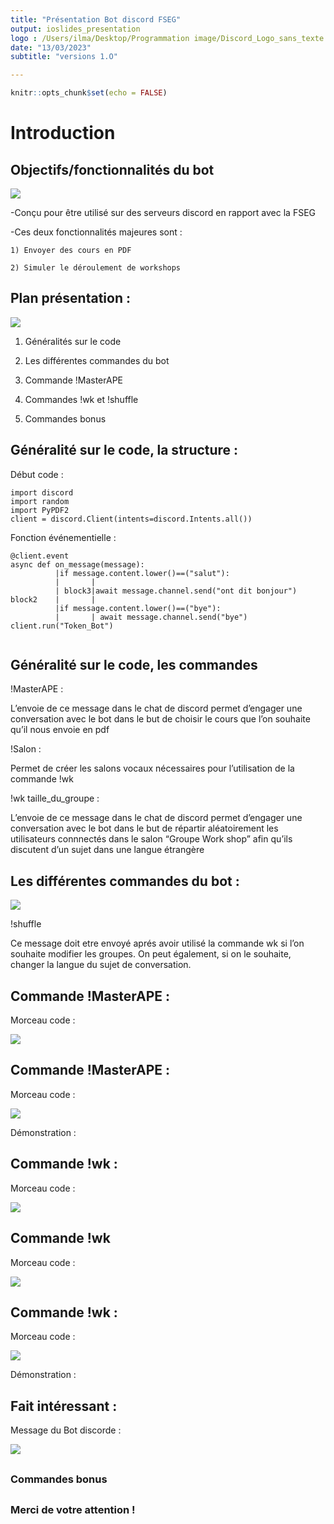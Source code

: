 ```yaml
---
title: "Présentation Bot discord FSEG"
output: ioslides_presentation
logo : /Users/ilma/Desktop/Programmation image/Discord_Logo_sans_texte.svg
date: "13/03/2023"
subtitle: "versions 1.O"

---
```


```r
knitr::opts_chunk$set(echo = FALSE)
```
# Introduction 


## Objectifs/fonctionnalités du bot    
<div class="columns-2">
  ![](https://d7umqicpi7263.cloudfront.net/img/product/d6b8985a-1e0c-4bab-96d9-78f380f6456b/5ea96e78-c492-4a1e-8238-962167b9b2b5.png)


 
  -Conçu pour être utilisé sur des serveurs discord en rapport avec la FSEG

  -Ces deux fonctionnalités majeures sont :
  
    1) Envoyer des cours en PDF 
  
    2) Simuler le déroulement de workshops 

## Plan présentation :
<div class="columns-2">
  ![](https://lh3.googleusercontent.com/aB-VJ5dKyy7wpsE3kNCW0nA1GXGiPLD9nLZwgG5fPW8mNJFe_ucNnnBC_JbVKmrfa4mvu2uMVyu7odvQzPi9V5qSc6yHN3H5fQUILhJW)

  1) Généralités sur le code 
  
  2) Les différentes commandes du bot 
  
  3)  Commande !MasterAPE 
  
  4)  Commandes !wk et !shuffle
  
  5) Commandes bonus 
</div>

## Généralité sur le code, la structure :
<div class="blue">
Début code : 
</div>
```
import discord  
import random 
import PyPDF2 
client = discord.Client(intents=discord.Intents.all())
```
<div class="blue">
Fonction événementielle : 
</div>
```
@client.event
async def on_message(message):
          |if message.content.lower()==("salut"):
          |       |   
          | block3|await message.channel.send("ont dit bonjour")
block2    |       |
          |if message.content.lower()==("bye"):
          |       | await message.channel.send("bye")
client.run("Token_Bot")          
  
```
## Généralité sur le code, les commandes
<div class="blue">
!MasterAPE :
</div>
L'envoie de ce message dans le chat de discord permet d'engager une conversation avec le bot dans le but de choisir le cours
que l'on souhaite qu'il nous envoie en pdf 

<div class="blue">
!Salon :
</div>
Permet de créer les salons vocaux nécessaires pour l'utilisation de la commande !wk 

<div class="blue">
!wk taille_du_groupe :
</div>
L'envoie de ce message dans le chat de discord permet d'engager une conversation avec le bot dans le but de répartir aléatoirement les utilisateurs connnectés dans le salon "Groupe Work shop" afin qu'ils discutent d'un sujet dans une langue étrangère



## Les différentes commandes du bot :
<div class="columns-2">
  ![](https://media.istockphoto.com/id/1328188905/vector/hands-shuffling-playing-cards.jpg?b=1&s=170667a&w=0&k=20&c=1h7lWQpoDXkXLbvX6eJguKwCyDbESlvduEJMqwwuy1k=)
<div class="blue">
!shuffle
</div>
Ce message doit etre envoyé aprés avoir utilisé la commande wk si l'on souhaite modifier les groupes. On peut également, si on le souhaite, changer la langue du sujet de conversation.


## Commande !MasterAPE :
<div class="blue">
Morceau code : 
</div>
</div>
![](https://imagizer.imageshack.com/v2/800x600q70/923/Ujkwkb.png)
</div>
## Commande !MasterAPE :
<div class="blue">
Morceau code :
</div>

</div>
![](https://imagizer.imageshack.com/v2/800x600q70/922/gNkQ8g.png)

</div>

<div class="green">


Démonstration : 

</div>

## Commande !wk :

<div class="blue">
Morceau code :
</div>

</div>
![](https://imagizer.imageshack.com/v2/800x600q70/924/x8Nrd7.png)
</div>

## Commande !wk

<div class="blue">
Morceau code :
</div>

</div>
![](https://imagizer.imageshack.com/v2/800x600q70/923/TtaOFy.png)
</div>


## Commande !wk :

<div class="blue">
Morceau code :
</div>

</div>
![](https://imagizer.imageshack.com/v2/800x600q70/922/6TOyCM.png)
</div>
</div>

<div class="green">


Démonstration : 

</div>
## Fait intéressant :
<div class="blue">
Message du Bot discorde :
</div>


</div>
![](https://imagizer.imageshack.com/v2/800x600q70/922/8vipGa.png)
</div>


## {.flexbox .vcenter}

### Commandes bonus
## {.flexbox .vcenter}
### Merci de votre attention !

